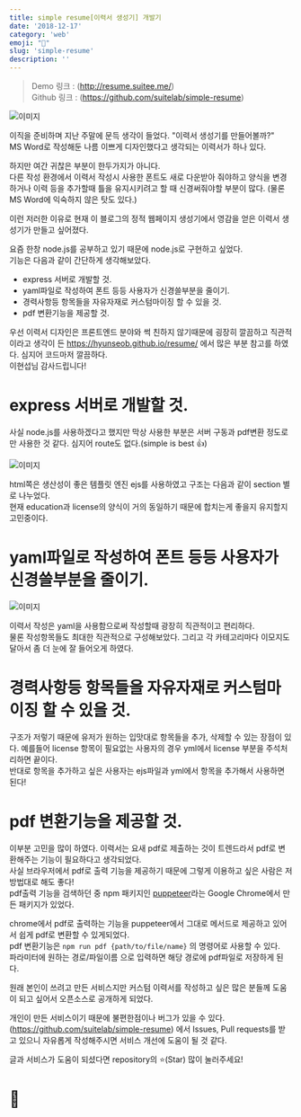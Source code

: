 ```yaml
---
title: simple resume[이력서 생성기] 개발기
date: '2018-12-17'
category: 'web'
emoji: "🌸"
slug: 'simple-resume'
description: ''
---
```


> Demo 링크 : (http://resume.suitee.me/)  
> Github 링크 : (https://github.com/suitelab/simple-resume)

![이미지](resume.png)

이직을 준비하며 지난 주말에 문득 생각이 들었다. "이력서 생성기를 만들어볼까?"  
MS Word로 작성해둔 나름 이쁘게 디자인했다고 생각되는 이력서가 하나 있다.  

하지만 여간 귀찮은 부분이 한두가지가 아니다.  
다른 작성 환경에서 이력서 작성시 사용한 폰트도 새로 다운받아 줘야하고 양식을 변경하거나 이력 등을 추가할때 틀을 유지시키려고 할 때 신경써줘야할 부분이 많다. (물론 MS Word에 익숙하지 않은 탓도 있다.)  

이런 저러한 이유로 현재 이 블로그의 정적 웹페이지 생성기에서 영감을 얻은 이력서 생성기가 만들고 싶어졌다.  

요즘 한창 node.js를 공부하고 있기 때문에 node.js로 구현하고 싶었다.  
기능은 다음과 같이 간단하게 생각해보았다.

- express 서버로 개발할 것.
- yaml파일로 작성하여 폰트 등등 사용자가 신경쓸부분을 줄이기.
- 경력사항등 항목들을 자유자재로 커스텀마이징 할 수 있을 것.
- pdf 변환기능을 제공할 것.

우선 이력서 디자인은 프론트엔드 분야와 썩 친하지 않기때문에 굉장히 깔끔하고 직관적이라고 생각이 든 https://hyunseob.github.io/resume/ 에서 많은 부분 참고를 하였다. 심지어 코드마저 깔끔하다.  
이현섭님 감사드립니다!

# express 서버로 개발할 것.

사실 node.js를 사용하겠다고 했지만 막상 사용한 부분은 서버 구동과 pdf변환 정도로만 사용한 것 같다. 심지어 route도 없다.(simple is best 👍)

![이미지](resume1.png)

html쪽은 생산성이 좋은 템플릿 엔진 ejs를 사용하였고 구조는 다음과 같이 section 별로 나누었다.  
현재 education과 license의 양식이 거의 동일하기 때문에 합치는게 좋을지 유지할지 고민중이다.  

# yaml파일로 작성하여 폰트 등등 사용자가 신경쓸부분을 줄이기.

![이미지](resume2.png)

이력서 작성은 yaml을 사용함으로써 작성할때 광장히 직관적이고 편리하다.  
물론 작성항목들도 최대한 직관적으로 구성해보았다. 그리고 각 카테고리마다 이모지도 달아서 좀 더 눈에 잘 들어오게 하였다.

# 경력사항등 항목들을 자유자재로 커스텀마이징 할 수 있을 것.

구조가 저렇기 때문에 유저가 원하는 입맛대로 항목들을 추가, 삭제할 수 있는 장점이 있다.  예를들어 license 항목이 필요없는 사용자의 경우 yml에서 license 부분을 주석처리하면 끝이다.  
반대로 항목을 추가하고 싶은 사용자는 ejs파일과 yml에서 항목을 추가해서 사용하면 된다!

# pdf 변환기능을 제공할 것.
이부분 고민을 많이 하였다. 이력서는 요새 pdf로 제출하는 것이 트렌드라서 pdf로 변환해주는 기능이 필요하다고 생각되었다.  
사실 브라우저에서 pdf로 출력 기능을 제공하기 때문에 그렇게 이용하고 싶은 사람은 저 방법대로 해도 좋다!  
pdf출력 기능을 검색하던 중 npm 패키지인 [puppeteer](https://github.com/GoogleChrome/puppeteer)라는 Google Chrome에서 만든 패키지가 있었다.  

chrome에서 pdf로 출력하는 기능을 puppeteer에서 그대로 메서드로 제공하고 있어서 쉽게 pdf로 변환할 수 있게되었다.  
pdf 변환기능은 `npm run pdf {path/to/file/name}` 의 명령어로 사용할 수 있다.  
파라미터에 원하는 경로/파일이름 으로 입력하면 해당 경로에 pdf파일로 저장하게 된다.  

원래 본인이 쓰려고 만든 서비스지만 커스텀 이력서를 작성하고 싶은 많은 분들께 도움이 되고 싶어서 오픈소스로 공개하게 되었다.  

개인이 만든 서비스이기 때문에 불편한점이나 버그가 있을 수 있다.
(https://github.com/suitelab/simple-resume) 에서 Issues, Pull requests를 받고 있으니 자유롭게 작성해주시면 서비스 개선에 도움이 될 것 같다.

글과 서비스가 도움이 되셨다면 repository의 ⭐(Star) 많이 눌러주세요!  

# 🛴
